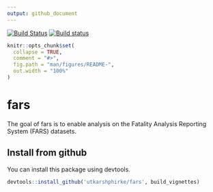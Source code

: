 ```yaml
---
output: github_document
---
```


<!-- README.md is generated from README.Rmd. Please edit that file -->

[![Build Status](https://travis-ci.org/utkarshphirke/fars.svg?branch=master)](https://travis-ci.org/utkarshphirke/fars)
[![Build status](https://ci.appveyor.com/api/projects/status/5ko1tqvtsah53nmg?svg=true)](https://ci.appveyor.com/project/utkarshphirke/fars)

```r
knitr::opts_chunk$set(
  collapse = TRUE,
  comment = "#>",
  fig.path = "man/figures/README-",
  out.width = "100%"
)
```
# fars

The goal of fars is to enable analysis on the Fatality Analysis Reporting System (FARS) datasets.

## Install from github

You can install this package using devtools.

```r
devtools::install_github('utkarshphirke/fars', build_vignettes)
```
